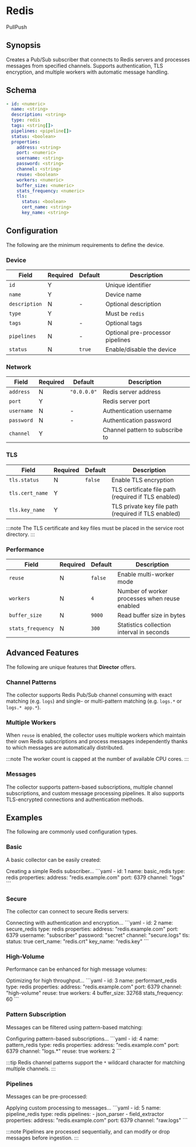 # Redis

<span className="theme-doc-version-badge badge badge--secondary">Pull</span><span className="theme-doc-version-badge badge badge--secondary">Push</span>

## Synopsis

Creates a Pub/Sub subscriber that connects to Redis servers and processes messages from specified channels. Supports authentication, TLS encryption, and multiple workers with automatic message handling.

## Schema

```yaml
- id: <numeric>
  name: <string>
  description: <string>
  type: redis
  tags: <string[]>
  pipelines: <pipeline[]>
  status: <boolean>
  properties:
    address: <string>
    port: <numeric>
    username: <string>
    password: <string>
    channel: <string>
    reuse: <boolean>
    workers: <numeric>
    buffer_size: <numeric>
    stats_frequency: <numeric>
    tls:
      status: <boolean>
      cert_name: <string>
      key_name: <string>
```

## Configuration

The following are the minimum requirements to define the device.

### Device

|Field|Required|Default|Description|
|---|---|---|---|
|`id`|Y||Unique identifier|
|`name`|Y||Device name|
|`description`|N|-|Optional description|
|`type`|Y||Must be `redis`|
|`tags`|N|-|Optional tags|
|`pipelines`|N|-|Optional pre-processor pipelines|
|`status`|N|`true`|Enable/disable the device|

### Network

|Field|Required|Default|Description|
|---|---|---|---|
|`address`|N|`"0.0.0.0"`|Redis server address|
|`port`|Y||Redis server port|
|`username`|N|-|Authentication username|
|`password`|N|-|Authentication password|
|`channel`|Y||Channel pattern to subscribe to|

### TLS

|Field|Required|Default|Description|
|---|---|---|---|
|`tls.status`|N|`false`|Enable TLS encryption|
|`tls.cert_name`|Y||TLS certificate file path (required if TLS enabled)|
|`tls.key_name`|Y||TLS private key file path (required if TLS enabled)|

:::note
The TLS certificate and key files must be placed in the service root directory.
:::

### Performance

|Field|Required|Default|Description|
|---|---|---|---|
|`reuse`|N|`false`|Enable multi-worker mode|
|`workers`|N|`4`|Number of worker processes when reuse enabled|
|`buffer_size`|N|`9000`|Read buffer size in bytes|
|`stats_frequency`|N|`300`|Statistics collection interval in seconds|

## Advanced Features

The following are unique features that **Director** offers.

### Channel Patterns

The collector supports Redis Pub/Sub channel consuming with exact matching (e.g. `logs`) and single- or multi-pattern matching (e.g. `logs.*` or `logs.* app.*`).

### Multiple Workers

When `reuse` is enabled, the collector uses multiple workers which maintain their own Redis subscriptions and process messages independently thanks to which messages are automatically distributed.

:::note
The worker count is capped at the number of available CPU cores.
:::

### Messages

The collector supports pattern-based subscriptions, multiple channel subscriptions, and custom message processing pipelines. It also supports TLS-encrypted connections and authentication methods.

## Examples

The following are commonly used configuration types.

### Basic

A basic collector can be easily created:

<ExampleGrid>
  <CommentCol>
    Creating a simple Redis subscriber...
  </CommentCol>
  <CodeCol>
    ```yaml
    - id: 1
      name: basic_redis
      type: redis
      properties:
        address: "redis.example.com"
        port: 6379
        channel: "logs"
    ```
  </CodeCol>
</ExampleGrid>

### Secure

The collector can connect to secure Redis servers:

<ExampleGrid>
  <CommentCol>
    Connecting with authentication and encryption...
  </CommentCol>
  <CodeCol>
    ```yaml
    - id: 2
      name: secure_redis
      type: redis
      properties:
        address: "redis.example.com"
        port: 6379
        username: "subscriber"
        password: "secret"
        channel: "secure.logs"
        tls:
          status: true
          cert_name: "redis.crt"
          key_name: "redis.key"
    ```
  </CodeCol>
</ExampleGrid>

### High-Volume

Performance can be enhanced for high message volumes:

<ExampleGrid>
  <CommentCol>
    Optimizing for high throughput...
  </CommentCol>
  <CodeCol>
    ```yaml
    - id: 3
      name: performant_redis
      type: redis
      properties:
        address: "redis.example.com"
        port: 6379
        channel: "high-volume"
        reuse: true
        workers: 4
        buffer_size: 32768
        stats_frequency: 60
    ```
  </CodeCol>
</ExampleGrid>

### Pattern Subscription

Messages can be filtered using pattern-based matching:

<ExampleGrid>
  <CommentCol>
    Configuring pattern-based subscriptions...
  </CommentCol>
  <CodeCol>
    ```yaml
    - id: 4
      name: pattern_redis
      type: redis
      properties:
        address: "redis.example.com"
        port: 6379
        channel: "logs.*"
        reuse: true
        workers: 2
    ```
  </CodeCol>
</ExampleGrid>

:::tip
Redis channel patterns support the `*` wildcard character for matching multiple channels.
:::

### Pipelines

Messages can be pre-processed:

<ExampleGrid>
  <CommentCol>
    Applying custom processing to messages...
  </CommentCol>
  <CodeCol>
    ```yaml
    - id: 5
      name: pipeline_redis
      type: redis
      pipelines:
        - json_parser
        - field_extractor
      properties:
        address: "redis.example.com"
        port: 6379
        channel: "raw.logs"
    ```
  </CodeCol>
</ExampleGrid>

:::note
Pipelines are processed sequentially, and can modify or drop messages before ingestion.
:::
